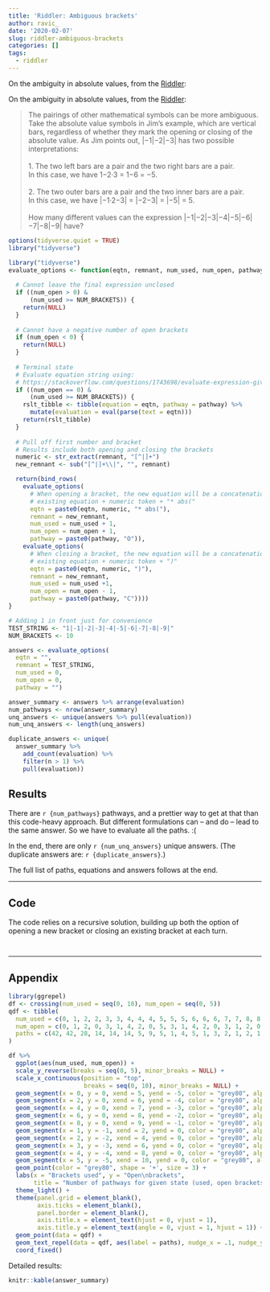 ```yaml
---
title: 'Riddler: Ambiguous brackets'
author: ravic_
date: '2020-02-07'
slug: riddler-ambiguous-brackets
categories: []
tags:
  - riddler
---
```

On the ambiguity in absolute values, from the 
[Riddler](https://fivethirtyeight.com/features/how-many-more-palindrome-dates-will-you-see/):

<!--more-->

On the ambiguity in absolute values, from the 
[Riddler](https://fivethirtyeight.com/features/how-many-more-palindrome-dates-will-you-see/):

> The pairings of other mathematical symbols can be more ambiguous. Take the absolute value symbols in Jim’s example, which are vertical bars, regardless of whether they mark the opening or closing of the absolute value. As Jim points out, |−1|−2|−3| has two possible interpretations: \
\
1. The two left bars are a pair and the two right bars are a pair. \
In this case, we have 1−2·3 = 1−6 = −5.  \
\
2. The two outer bars are a pair and the two inner bars are a pair. \
In this case, we have |−1·2−3| = |−2−3| = |−5| = 5. \
\
How many different values can the expression |−1|−2|−3|−4|−5|−6|−7|−8|−9| have?

```r
options(tidyverse.quiet = TRUE)
library("tidyverse")
```

```r
library("tidyverse")
evaluate_options <- function(eqtn, remnant, num_used, num_open, pathway) {
  
  # Cannot leave the final expression unclosed
  if ((num_open > 0) &
      (num_used >= NUM_BRACKETS)) {
    return(NULL)
  }
  
  # Cannot have a negative number of open brackets
  if (num_open < 0) {
    return(NULL)
  }
  
  # Terminal state
  # Evaluate equation string using:
  # https://stackoverflow.com/questions/1743698/evaluate-expression-given-as-a-string
  if ((num_open == 0) & 
      (num_used >= NUM_BRACKETS)) {
    rslt_tibble <- tibble(equation = eqtn, pathway = pathway) %>%
      mutate(evaluation = eval(parse(text = eqtn)))
    return(rslt_tibble)
  }
  
  # Pull off first number and bracket 
  # Results include both opening and closing the brackets
  numeric <- str_extract(remnant, "[^|]+")
  new_remnant <- sub("[^|]+\\|", "", remnant)

  return(bind_rows(
    evaluate_options(
      # When opening a bracket, the new equation will be a concatenation:
      # existing equation + numeric token + "* abs("
      eqtn = paste0(eqtn, numeric, "* abs("), 
      remnant = new_remnant, 
      num_used = num_used + 1, 
      num_open = num_open + 1, 
      pathway = paste0(pathway, "O")),
    evaluate_options(
      # When closing a bracket, the new equation will be a concatenation:
      # existing equation + numeric token + ")"
      eqtn = paste0(eqtn, numeric, ")"), 
      remnant = new_remnant, 
      num_used = num_used +1, 
      num_open = num_open - 1, 
      pathway = paste0(pathway, "C"))))
}
```

```r
# Adding 1 in front just for convenience
TEST_STRING <- "1|-1|-2|-3|-4|-5|-6|-7|-8|-9|"
NUM_BRACKETS <- 10

answers <- evaluate_options(
  eqtn = "", 
  remnant = TEST_STRING, 
  num_used = 0, 
  num_open = 0, 
  pathway = "")
```

```r
answer_summary <- answers %>% arrange(evaluation)
num_pathways <- nrow(answer_summary)
unq_answers <- unique(answers %>% pull(evaluation))
num_unq_answers <- length(unq_answers)

duplicate_answers <- unique(
  answer_summary %>% 
    add_count(evaluation) %>% 
    filter(n > 1) %>% 
    pull(evaluation))

```


## Results
There are `r {num_pathways}` pathways, and a prettier way to get at that 
than this code-heavy approach. But different formulations can -- and 
do -- lead to the same answer. So we have to evaluate all the paths. :(

In the end, there are only `r {num_unq_answers}` unique answers. 
(The duplicate answers are: `r {duplicate_answers}`.)

The full list of paths, equations and answers follows at the end.

---

## Code

The code relies on a recursive solution, building up both the option of
opening a new bracket or closing an existing bracket at each turn. 

```r
```

```r
```

---

## Appendix  

```r
library(ggrepel)
df <- crossing(num_used = seq(0, 10), num_open = seq(0, 5))
qdf <- tibble(
  num_used = c(0, 1, 2, 2, 3, 3, 4, 4, 4, 5, 5, 5, 6, 6, 6, 7, 7, 8, 8, 9, 10),
  num_open = c(0, 1, 2, 0, 3, 1, 4, 2, 0, 5, 3, 1, 4, 2, 0, 3, 1, 2, 0, 1, 0),
  paths = c(42, 42, 28, 14, 14, 14, 5, 9, 5, 1, 4, 5, 1, 3, 2, 1, 2, 1, 1, 1, 1)
)  

df %>% 
  ggplot(aes(num_used, num_open)) + 
  scale_y_reverse(breaks = seq(0, 5), minor_breaks = NULL) + 
  scale_x_continuous(position = "top", 
                     breaks = seq(0, 10), minor_breaks = NULL) + 
  geom_segment(x = 0, y = 0, xend = 5, yend = -5, color = "grey80", alpha = .2, lty = 2) +
  geom_segment(x = 2, y = 0, xend = 6, yend = -4, color = "grey80", alpha = .2, lty = 2) +
  geom_segment(x = 4, y = 0, xend = 7, yend = -3, color = "grey80", alpha = .2, lty = 2) +
  geom_segment(x = 6, y = 0, xend = 8, yend = -2, color = "grey80", alpha = .2, lty = 2) +
  geom_segment(x = 8, y = 0, xend = 9, yend = -1, color = "grey80", alpha = .2, lty = 2) +
  geom_segment(x = 1, y = -1, xend = 2, yend = 0, color = "grey80", alpha = .2, lty = 2) +
  geom_segment(x = 2, y = -2, xend = 4, yend = 0, color = "grey80", alpha = .2, lty = 2) +
  geom_segment(x = 3, y = -3, xend = 6, yend = 0, color = "grey80", alpha = .2, lty = 2) +
  geom_segment(x = 4, y = -4, xend = 8, yend = 0, color = "grey80", alpha = .2, lty = 2) +
  geom_segment(x = 5, y = -5, xend = 10, yend = 0, color = "grey80", alpha = .2, lty = 2) +
  geom_point(color = "grey80", shape = '+', size = 3) + 
  labs(x = "Brackets used", y = "Open\nbrackets",
       title = "Number of pathways for given state (used, open brackets)") + 
  theme_light() +
  theme(panel.grid = element_blank(),
        axis.ticks = element_blank(),
        panel.border = element_blank(),
        axis.title.x = element_text(hjust = 0, vjust = 1),
        axis.title.y = element_text(angle = 0, vjust = 1, hjust = 1)) +
  geom_point(data = qdf) +
  geom_text_repel(data = qdf, aes(label = paths), nudge_x = .1, nudge_y = .1, size = 3) +
  coord_fixed() 
```

Detailed results:  

```r
knitr::kable(answer_summary)
```




